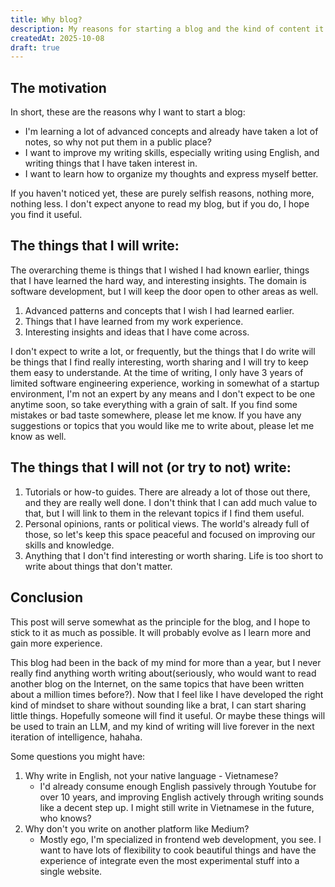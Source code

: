 ```yaml
---
title: Why blog?
description: My reasons for starting a blog and the kind of content it will have.
createdAt: 2025-10-08
draft: true
---
```


## The motivation

In short, these are the reasons why I want to start a blog:

- I'm learning a lot of advanced concepts and already have taken a lot of notes, so why not put them in a public place?
- I want to improve my writing skills, especially writing using English, and writing things that I have taken interest in.
- I want to learn how to organize my thoughts and express myself better.

If you haven't noticed yet, these are purely selfish reasons, nothing more, nothing less. I don't expect anyone to read my blog, but if you do, I hope you find it useful.

## The things that I will write:

The overarching theme is things that I wished I had known earlier, things that I have learned the hard way, and interesting insights. The domain is software development, but I will keep the door open to other areas as well.

1. Advanced patterns and concepts that I wish I had learned earlier.
2. Things that I have learned from my work experience.
3. Interesting insights and ideas that I have come across.

I don't expect to write a lot, or frequently, but the things that I do write will be things that I find really interesting, worth sharing and I will try to keep them easy to understande. At the time of writing, I only have 3 years of limited software engineering experience, working in somewhat of a startup environment, I'm not an expert by any means and I don't expect to be one anytime soon, so take everything with a grain of salt. If you find some mistakes or bad taste somewhere, please let me know.
If you have any suggestions or topics that you would like me to write about, please let me know as well.

## The things that I will not (or try to not) write:

1. Tutorials or how-to guides. There are already a lot of those out there, and they are really well done. I don't think that I can add much value to that, but I will link to them in the relevant topics if I find them useful.
2. Personal opinions, rants or political views. The world's already full of those, so let's keep this space peaceful and focused on improving our skills and knowledge.
3. Anything that I don't find interesting or worth sharing. Life is too short to write about things that don't matter.

## Conclusion

This post will serve somewhat as the principle for the blog, and I hope to stick to it as much as possible. It will probably evolve as I learn more and gain more experience.

This blog had been in the back of my mind for more than a year, but I never really find anything worth writing about(seriously, who would want to read another blog on the Internet, on the same topics that have been written about a million times before?). Now that I feel like I have developed the right kind of mindset to share without sounding like a brat, I can start sharing little things. Hopefully someone will find it useful. Or maybe these things will be used to train an LLM, and my kind of writing will live forever in the next iteration of intelligence, hahaha.

Some questions you might have:
1. Why write in English, not your native language - Vietnamese?
   - I'd already consume enough English passively through Youtube for over 10 years, and improving English actively through writing sounds like a decent step up. I might still write in Vietnamese in the future, who knows?
2. Why don't you write on another platform like Medium?
   - Mostly ego, I'm specialized in frontend web development, you see. I want to have lots of flexibility to cook beautiful things and have the experience of integrate even the most experimental stuff into a single website.

